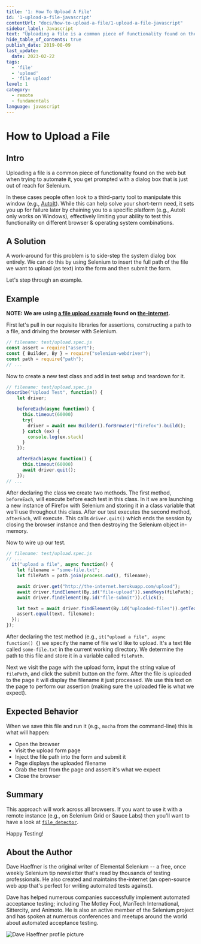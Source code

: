 ```yaml
---
title: '1: How To Upload A File'
id: '1-upload-a-file-javascript'
contentUrl: "docs/how-to-upload-a-file/1-upload-a-file-javascript"
sidebar_label: Javascript
text: "Uploading a file is a common piece of functionality found on the web but when trying to automate it, you get prompted with a dialog box that is just out of reach for Selenium. In these cases people often look to a third-party tool to manipulate this window."
hide_table_of_contents: true
publish_date: 2019-08-09
last_update:
  date: 2023-02-22
tags:
  - 'file'
  - 'upload'
  - 'file upload'
level: 1
category:
  - remote
  - fundamentals
language: javascript
---
```


# How to Upload a File

## Intro

Uploading a file is a common piece of functionality found on the web but when trying to automate it, you get prompted with a dialog box that is just out of reach for Selenium.

In these cases people often look to a third-party tool to manipulate this window (e.g., [AutoIt](http://www.toolsqa.com/selenium-webdriver/autoit-selenium-webdriver/)). While this can help solve your short-term need, it sets you up for failure later by chaining you to a specific platform (e.g., AutoIt only works on Windows), effectively limiting your ability to test this functionality on different browser & operating system combinations.

## A Solution

A work-around for this problem is to side-step the system dialog box entirely. We can do this by using Selenium to insert the full path of the file we want to upload (as text) into the form and then submit the form.

Let's step through an example.

## Example

__NOTE: We are using [a file upload example](http://the-internet.herokuapp.com/upload) found on [the-internet](https://github.com/tourdedave/the-internet).__

First let's pull in our requisite libraries for assertions, constructing a path to a file, and driving the browser with Selenium.

```javascript
// filename: test/upload.spec.js
const assert = require("assert");
const { Builder, By } = require("selenium-webdriver");
const path = require("path");
// ...
```

Now to create a new test class and add in test setup and teardown for it.

```javascript
// filename: test/upload.spec.js
describe("Upload Test", function() {
    let driver;

    beforeEach(async function() {
      this.timeout(60000)
      try{
        driver = await new Builder().forBrowser("firefox").build();
      } catch (ex) {
        console.log(ex.stack)
      }
    });

    afterEach(async function() {
      this.timeout(60000)
      await driver.quit();
    });
// ...
```

After declaring the class we create two methods. The first method, `beforeEach`, will execute before each test in this class. In it we are launching a new instance of Firefox with Selenium and storing it in a class variable that we'll use throughout this class. After our test executes the second method, `afterEach`, will execute. This calls `driver.quit()` which ends the session by closing the browser instance and then destroying the Selenium object in-memory.

Now to wire up our test.

```javascript
// filename: test/upload.spec.js
// ...
  it("upload a file", async function() {
    let filename = "some-file.txt";
    let filePath = path.join(process.cwd(), filename);

    await driver.get("http://the-internet.herokuapp.com/upload");
    await driver.findElement(By.id("file-upload")).sendKeys(filePath);
    await driver.findElement(By.id("file-submit")).click();

    let text = await driver.findElement(By.id("uploaded-files")).getText();
    assert.equal(text, filename);
  });
});
```

After declaring the test method (e.g., `it("upload a file", async function() {`) we specify the name of file we'd like to upload. It's a text file called `some-file.txt` in the current working directory. We determine the path to this file and store it in a variable called `filePath`.

Next we visit the page with the upload form, input the string value of `filePath`, and click the submit button on the form. After the file is uploaded to the page it will display the filename it just processed. We use this text on the page to perform our assertion (making sure the uploaded file is what we expect).

## Expected Behavior

When we save this file and run it (e.g., `mocha` from the command-line) this is what will happen:

+ Open the browser
+ Visit the upload form page
+ Inject the file path into the form and submit it
+ Page displays the uploaded filename
+ Grab the text from the page and assert it's what we expect
+ Close the browser

## Summary

This approach will work across all browsers. If you want to use it with a remote instance (e.g., on Selenium Grid or Sauce Labs) then you'll want to have a look at [`file_detector`](https://seleniumhq.github.io/selenium/docs/api/javascript/module/selenium-webdriver/remote/index_exports_FileDetector.html).

Happy Testing!

## About the Author

Dave Haeffner is the original writer of Elemental Selenium -- a free, once weekly Selenium tip newsletter that's read by thousands of testing professionals. He also created and maintains the-internet (an open-source web app that's perfect for writing automated tests against).

Dave has helped numerous companies successfully implement automated acceptance testing; including The Motley Fool, ManTech International, Sittercity, and Animoto. He is also an active member of the Selenium project and has spoken at numerous conferences and meetups around the world about automated acceptance testing.

![Dave Haeffner profile picture](/img/authors/dave-haeffner.jpeg#author-img 'a title')
